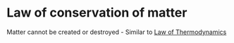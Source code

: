 = Law of conservation of matter =
Matter cannot be created or destroyed
- Similar to [[Law of Thermodynamics]]
